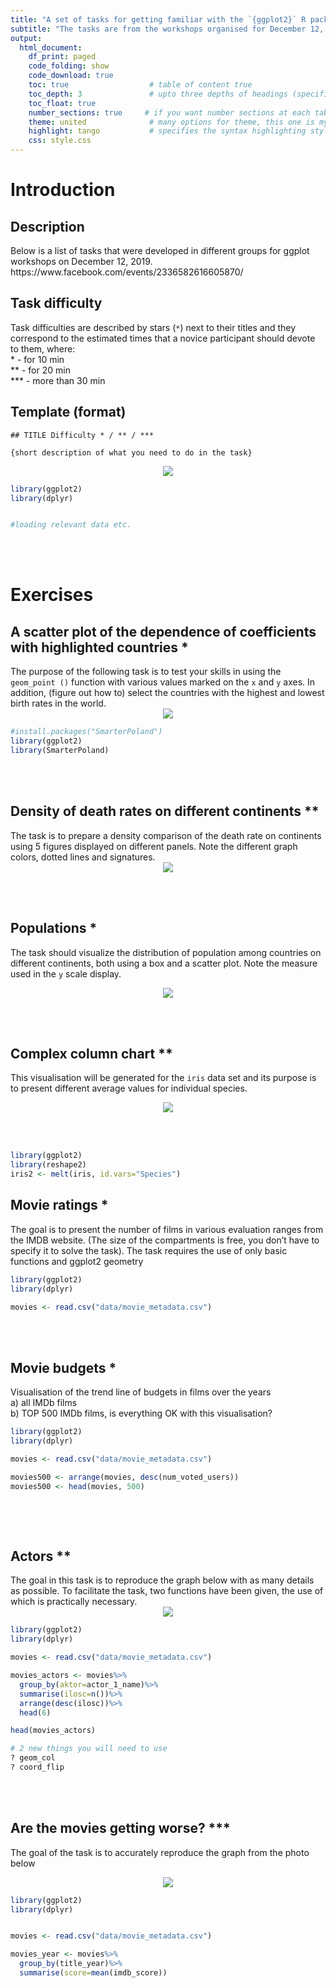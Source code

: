 ```yaml
---
title: "A set of tasks for getting familiar with the `{ggplot2}` R package"
subtitle: "The tasks are from the workshops organised for December 12, 2019"
output:
  html_document:
    df_print: paged
    code_folding: show
    code_download: true
    toc: true                  # table of content true
    toc_depth: 3               # upto three depths of headings (specified by #, ## and ###)
    toc_float: true
    number_sections: true     # if you want number sections at each table header
    theme: united              # many options for theme, this one is my favorite.
    highlight: tango           # specifies the syntax highlighting style---
    css: style.css
---
```



# Introduction

## Description

Below is a list of tasks that were developed in different groups for ggplot workshops on December 12, 2019. https://www.facebook.com/events/2336582616605870/


## Task difficulty


Task difficulties are described by stars (`*`) next to their titles and they correspond to the estimated times that a novice participant should devote to them, where:
<br />
* - for 10 min<br />
**  - for 20 min<br />
*** - more than 30 min<br />

## Template (format)

```
## TITLE Difficulty * / ** / *** 

{short description of what you need to do in the task}
```

<center>
![](assets/exercises/g3_styl_2.png)
</center>

```r
library(ggplot2)
library(dplyr)


#loading relevant data etc.

```
<br /> <br /> 

# Exercises

##  A scatter plot of the dependence of coefficients with highlighted countries *



The purpose of the following task is to test your skills in using the `geom_point ()` function with various values marked on the `x` and `y` axes. In addition, (figure out how to) select the countries with the highest and lowest birth rates in the world.
<center>
![](assets/exercises/exercise_1.png)
</center>
```r
#install.packages("SmarterPoland")
library(ggplot2)
library(SmarterPoland)

```
<br /> <br /> 

## Density of death rates on different continents **



The task is to prepare a density comparison of the death rate on continents using 5 figures displayed on different panels. Note the different graph colors, dotted lines and signatures.
<center>
![](assets/exercises/exercise_2.png)
</center>

<br /> <br /> 

## Populations *



The task should visualize the distribution of population among countries on different continents, both using a box and a scatter plot. Note the measure used in the `y` scale display.

<center>
![](assets/exercises/exercise_3.png)
</center>

<br /> <br /> 

## Complex column chart **



This visualisation will be generated for the `iris` data set and its purpose is to present different average values for individual species.

<center>
![](assets/exercises/exercise_4.png)
</center>

<br /> <br /> 

```r
library(ggplot2)
library(reshape2)
iris2 <- melt(iris, id.vars="Species")

```

## Movie ratings * 



The goal is to present the number of films in various evaluation ranges from the IMDB website.
(The size of the compartments is free, you don't have to specify it to solve the task).
The task requires the use of only basic functions and ggplot2 geometry

```r
library(ggplot2)
library(dplyr)

movies <- read.csv("data/movie_metadata.csv")


```
<br /> <br /> 

## Movie budgets *



Visualisation of the trend line of budgets in films over the years <br />
a) all IMDb films <br />
b) TOP 500 IMDb films, is everything OK with this visualisation?<br />

```r
library(ggplot2)
library(dplyr)

movies <- read.csv("data/movie_metadata.csv")

movies500 <- arrange(movies, desc(num_voted_users))
movies500 <- head(movies, 500)



```
<br /> <br /> 

## Actors **



The goal in this task is to reproduce the graph below with as many details as possible.
To facilitate the task, two functions have been given, the use of which is practically necessary.
<center>
![](assets/exercises/g3_styl_2.png)
</center>

```r
library(ggplot2)
library(dplyr)

movies <- read.csv("data/movie_metadata.csv")

movies_actors <- movies%>%
  group_by(aktor=actor_1_name)%>%
  summarise(ilosc=n())%>%
  arrange(desc(ilosc))%>%
  head(6)

head(movies_actors)

# 2 new things you will need to use
? geom_col
? coord_flip
```
<br /> <br /> 

## Are the movies getting worse? ***


The goal of the task is to accurately reproduce the graph from the photo below

<center>
![](assets/exercises/g3_styl_1.png)
</center>

```r
library(ggplot2)
library(dplyr)


movies <- read.csv("data/movie_metadata.csv")

movies_year <- movies%>%
  group_by(title_year)%>%
  summarise(score=mean(imdb_score))



```

<br /> <br />
